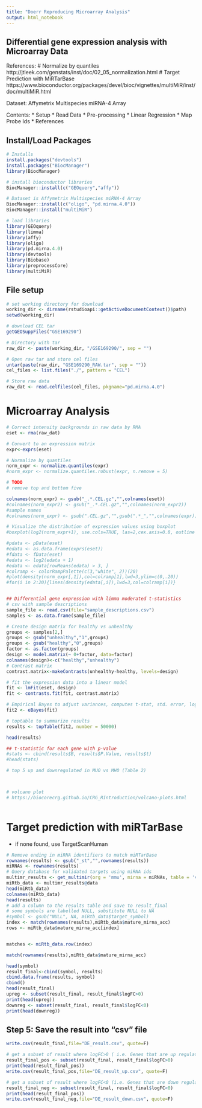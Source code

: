 ```yaml
---
title: "Doerr Reproducing Microarray Analysis"
output: html_notebook
---
```


## Differential gene expression analysis with Microarray Data

References:
# Normalize by quantiles http://jtleek.com/genstats/inst/doc/02_05_normalization.html
# Target Prediction with MiRTarBase
https://www.bioconductor.org/packages/devel/bioc/vignettes/multiMiR/inst/doc/multiMiR.html

Dataset:
Affymetrix Multispecies miRNA-4 Array

Contents:
* Setup
* Read Data
* Pre-processing
* Linear Regression
* Map Probe Ids
* References

## Install/Load Packages
```r
# Installs
install.packages("devtools")
install.packages("BiocManager")
library(BiocManager)

# install bioconductor libraries
BiocManager::install(c("GEOquery","affy"))

# Dataset is Affymetrix Multispecies miRNA-4 Array
BiocManager::install(c("oligo", "pd.mirna.4.0"))
BiocManager::install("multiMiR")

# load libraries
library(GEOquery)
library(limma)
library(affy)
library(oligo)
library(pd.mirna.4.0)
library(devtools)
library(Biobase)
library(preprocessCore)
library(multiMiR)
```

## File setup
```r
# set working directory for download
working_dir <- dirname(rstudioapi::getActiveDocumentContext()$path)
setwd(working_dir)

# download CEL tar
getGEOSuppFiles("GSE169290")

# Directory with tar
raw_dir <- paste(working_dir, "/GSE169290/", sep = "")

# Open raw tar and store cel files
untar(paste(raw_dir, "GSE169290_RAW.tar", sep = ""))
cel_files <- list.files("./", pattern = "CEL")

# Store raw data
raw_dat <- read.celfiles(cel_files, pkgname="pd.mirna.4.0")

```


# Microarray Analysis
```r
# Correct intensity backgrounds in raw data by RMA
eset <- rma(raw_dat)

# Convert to an expression matrix
expr<-exprs(eset)

# Normalize by quantiles
norm_expr <- normalize.quantiles(expr)
#norm_expr <- normalize.quantiles.robust(expr, n.remove = 5)

# TODO
# remove top and bottom five

colnames(norm_expr) <- gsub("_.*.CEL.gz","",colnames(eset))
#colnames(norm_expr2) <- gsub("_.*.CEL.gz","",colnames(norm_expr2))
#sample names
#colnames(norm_expr) <- gsub(".CEL.gz","",gsub(".*_","",colnames(expr)))

# Visualize the distribution of expression values using boxplot
#boxplot(log2(norm_expr+1), use.cols=TRUE, las=2,cex.axis=0.8, outline = F)

#pdata <- pData(eset)
#edata <- as.data.frame(exprs(eset))
#fdata <- fData(eset)
#edata <- log2(edata + 1)
#edata <- edata[rowMeans(edata) > 3, ]
#colramp <- colorRampPalette(c(3,"white", 2))(20)
#plot(density(norm_expr[,1]),col=colramp[1],lwd=3,ylim=c(0,.20))
#for(i in 2:20){lines(density(edata[,i]),lwd=3,col=colramp[i])}


## Differential gene expression with limma moderated t-statistics
# csv with sample descriptions
sample_file <- read.csv(file="sample_descriptions.csv")
samples <- as.data.frame(sample_file)

# Create design matrix for healthy vs unhealthy
groups <- samples[2,]
groups <- gsub("unhealthy","1",groups)
groups <- gsub("healthy","0",groups)
factor <- as.factor(groups)
design <- model.matrix(~ 0+factor, data=factor)
colnames(design)<-c("healthy","unhealthy")
# Contrast matrix
contrast.matrix<-makeContrasts(unhealthy-healthy, levels=design)

# fit the expression data into a linear model
fit <- lmFit(eset, design)
fit <- contrasts.fit(fit, contrast.matrix)

# Empirical Bayes to adjust variances, computes t-stat, std. error, logFC, log odd
fit2 <- eBayes(fit)

# toptable to summarize results
results <- topTable(fit2, number = 50000)

head(results)

## t-statistic for each gene with p-value
#stats <- cbind(results$B, results$P.Value, results$t)
#head(stats)

# top 5 up and downregulated in MUO vs MHO (Table 2)



# volcano plot
# https://biocorecrg.github.io/CRG_RIntroduction/volcano-plots.html

```

```r

```

# Target prediction with miRTarBase
* if none found, use TargetScanHuman
```r
# Remove ending in miRNA identifiers to match miRTarBase
rownames(results) <- gsub("_st","",rownames(results))
miRNAs <- rownames(results)
# Query database for validated targets using miRNA ids
multimr_results <- get_multimir(org = 'mmu', mirna = miRNAs, table = 'validated', summary = TRUE)
miRtb_data <- multimr_results@data
head(miRtb_data)
colnames(miRtb_data)
head(results)
# add a column to the results table and save to result_final
# some symbols are labelled NULL, substitute NULL to NA
#symbol <- gsub("NULL", NA, miRtb_data$target_symbol)
index <- match(rownames(results),miRtb_data$mature_mirna_acc)
rows <- miRtb_data$mature_mirna_acc[index]


matches <- miRtb_data.row(index)

match(rownames(results),miRtb_data$mature_mirna_acc)

head(symbol)
result_final<-cbind(symbol, results)
cbind.data.frame(results, symbol)
cbind()
head(result_final)
upreg <- subset(result_final, result_final$logFC>0)
print(head(upreg))
downreg <- subset(result_final, result_final$logFC<0)
print(head(downreg))
```
## Step 5: Save the result into "csv" file

```r
write.csv(result_final,file="DE_result.csv", quote=F)

# get a subset of result where logFC>0 ( i.e. Genes that are up regulated in cancer)
result_final_pos <- subset(result_final, result_final$logFC>0)
print(head(result_final_pos))
write.csv(result_final_pos,file="DE_result_up.csv", quote=F)

# get a subset of result where logFC<0 (i.e. Genes that are down regulated in cancer)
result_final_neg <- subset(result_final, result_final$logFC<0)
print(head(result_final_pos))
write.csv(result_final_neg,file="DE_result_down.csv", quote=F)



```

